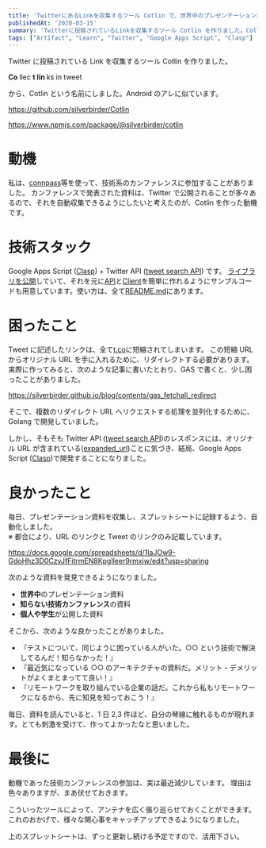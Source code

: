 ```yaml
---
title: 'TwitterにあるLinkを収集するツール Cotlin で、世界中のプレゼンテーション資料を知ろう'
publishedAt: '2020-03-15'
summary: 'Twitterに投稿されているLinkを収集するツール Cotlin を作りました。Collect links in tweet から、Cotlinという名前にしました。Androidのアレに似ています。'
tags: ["Artifact", "Learn", "Twitter", "Google Apps Script", "Clasp"]
---
```


Twitter に投稿されている Link を収集するツール Cotlin を作りました。

<b>
  <span style={{color: "#d32f2f"}}>Co</span>
</b>
llec
<b>
  <span style={{color: "#d32f2f"}}>t lin</span>
</b>
ks in tweet

から、Cotlin という名前にしました。Android のアレに似ています。

https://github.com/silverbirder/Cotlin

https://www.npmjs.com/package/@silverbirder/cotlin

# 動機

私は、[connpass](https://connpass.com/)等を使って、技術系のカンファレンスに参加することがありました。
カンファレンスで発表された資料は、Twitter で公開されることが多々あるので、それを自動収集できるようにしたいと考えたのが、Cotlin を作った動機です。

# 技術スタック

Google Apps Script ([Clasp](https://github.com/google/clasp/)) + Twitter API ([tweet search API](https://developer.twitter.com/en/docs/tweets/search/overview)) です。
[ライブラリを公開](https://github.com/silverbirder/Cotlin#use-by-google-apps-script)していて、それを元に[API](https://github.com/silverbirder/Cotlin/blob/master/sample/api.js)と[Client](https://github.com/silverbirder/Cotlin/blob/master/sample/client.js)を簡単に作れるようにサンプルコードも用意しています。使い方は、全て[README.md](https://github.com/silverbirder/Cotlin/blob/master/README.md)にあります。

# 困ったこと

Tweet に記述したリンクは、全て[t.co](https://help.twitter.com/ja/using-twitter/url-shortener)に短縮されてしまいます。
この短縮 URL からオリジナル URL を手に入れるために、リダイレクトする必要があります。
実際に作ってみると、次のような記事に書いたとおり、GAS で書くと、少し困ったことがありました。

https://silverbirder.github.io/blog/contents/gas_fetchall_redirect

そこで、複数のリダイレクト URL へリクエストする処理を並列化するために、Golang で開発していました。

しかし、そもそも Twitter API ([tweet search API](https://developer.twitter.com/en/docs/tweets/search/overview))のレスポンスには、オリジナル URL が含まれている([expanded_url](https://developer.twitter.com/en/docs/tweets/search/api-reference/get-search-tweets))ことに気づき、結局、Google Apps Script ([Clasp](https://github.com/google/clasp/))で開発することになりました。

# 良かったこと

毎日、プレゼンテーション資料を収集し、スプレットシートに記録するよう、自動化しました。  
※ 都合により、URL のリンクと Tweet のリンクのみ記載しています。

https://docs.google.com/spreadsheets/d/1IaJOw9-GdoHhz3D0CzvJfFitrmEN8KpgIleer9rmxiw/edit?usp=sharing

次のような資料を発見できるようになりました。

- **世界中**のプレゼンテーション資料
- **知らない技術カンファレンス**の資料
- **個人や学生**が公開した資料

そこから、次のような良かったことがありました。

- 『テストについて、同じように困っている人がいた。○○ という技術で解決してるんだ！知らなかった！』
- 『最近気になっている ○○ のアーキテクチャの資料だ。メリット・デメリットがよくまとまってて良い！』
- 『リモートワークを取り組んでいる企業の話だ。これから私もリモートワークになるから、先に知見を知っておこう！』

毎日、資料を読んでいると、1 日 2,3 件ほど、自分の琴線に触れるものが現れます。とても刺激を受けて、作ってよかったなと思いました。

# 最後に

動機であった技術カンファレンスの参加は、実は最近減少しています。
理由は色々ありますが、まあ伏せておきます。

こういったツールによって、アンテナを広く張り巡らせておくことができます。
これのおかげで、様々な関心事をキャッチアップできるようになりました。

上のスプレットシートは、ずっと更新し続ける予定ですので、活用下さい。
